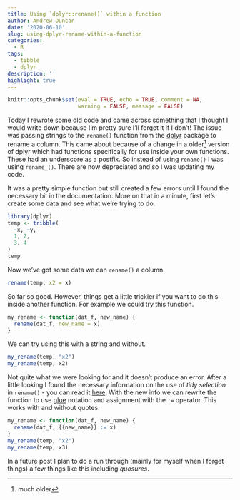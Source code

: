 ```yaml
---
title: Using `dplyr::rename()` within a function
author: Andrew Duncan
date: '2020-06-10'
slug: using-dplyr-rename-within-a-function
categories:
  - R
tags:
  - tibble
  - dplyr
description: ''
highlight: true
---
```


```r
knitr::opts_chunk$set(eval = TRUE, echo = TRUE, comment = NA, 
                      warning = FALSE, message = FALSE)
```


Today I rewrote some old code and came across something that I thought I would write down because I'm pretty sure I'll forget it if I don't! The issue was passing strings to the `rename()` function from the [dplyr](https://dplyr.tidyverse.org/){target='_blank} package to rename a column. This came about because of a change in a older^[much older] version of dplyr which had functions specifically for use inside your own functions. These had an underscore as a postfix. So instead of using `rename()` I was using `rename_()`. There are now depreciated and so I was updating my code.

It was a pretty simple function but still created a few errors until I found the necessary bit in the documentation. More on that in a minute, first let's create some data and see what we're trying to do.

```r
library(dplyr)
temp <- tribble(
  ~x, ~y,
  1, 2,
  3, 4
)
temp
```


Now we've got some data we can `rename()` a column.

```r
rename(temp, x2 = x)
```

So far so good. However, things get a little trickier if you want to do this inside another function. For example we could try this function.

```r
my_rename <- function(dat_f, new_name) {
  rename(dat_f, new_name = x)
}
```

We can try using this with a string and without.

```r
my_rename(temp, "x2")
my_rename(temp, x2)
```

Not quite what we were looking for and it doesn't produce an error. After a little looking I found the necessary information on the use of *tidy selection* in `rename()` - you can read it [here](https://dplyr.tidyverse.org/articles/programming.html){target='_blank'}. With the new info we can rewrite the function to use [glue](https://glue.tidyverse.org){target='_blank'} notation and assignment with the `:=` operator. This works with and without quotes.

```r
my_rename <- function(dat_f, new_name) {
  rename(dat_f, {{new_name}} := x)
}
my_rename(temp, "x2")
my_rename(temp, x3)
```

In a future post I plan to do a run through (mainly for myself when I forget things) a few things like this including *quosures*.